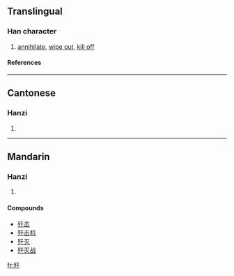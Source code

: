 {{see|殲}}

==Translingual==
===Han character===
{{Han char|rn=78|rad=歹|as=03|sn=7|four=|canj=一弓竹十 (MNHJ), X一弓竹十 (XMNHJ)}}
# [[annihilate]], [[wipe out]], [[kill off]]
====References====
{{Han ref|kx=0579.121|hdz=21381.100|uh=6B7C|ud=27516}}

----
==Cantonese==
===Hanzi===
{{yue-hanzi|jyut=|y=chim1}}
# {{defn|Cantonese}}

----
==Mandarin==
===Hanzi===
{{cmn-hanzi|tra=殲|pin=[[jiān]] (jian1)|wg=chien<sup>1</sup>}}
# {{defn|Mandarin}}

====Compounds====
*[[歼击]]
*[[歼击机]]
*[[歼灭]]
*[[歼灭战]]

[[fr:歼]]